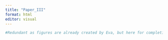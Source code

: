 ```yaml
---
title: "Paper_III"
format: html
editor: visual
---
```


```r
#Redundant as figures are already created by Eva, but here for completion.
```

